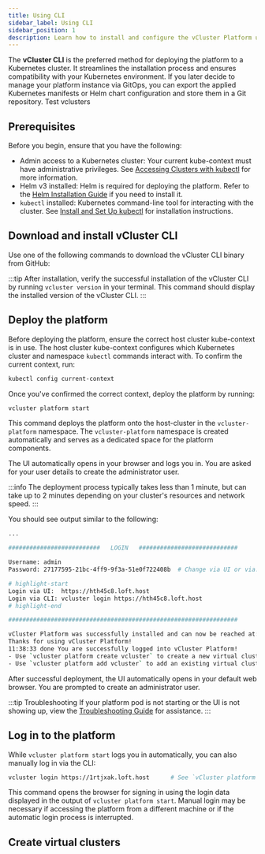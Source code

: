 ```yaml
---
title: Using CLI
sidebar_label: Using CLI
sidebar_position: 1
description: Learn how to install and configure the vCluster Platform using the vCluster CLI.
---
```



The **vCluster CLI** is the preferred method for deploying the platform to a Kubernetes cluster.
It streamlines the installation process and ensures compatibility with your Kubernetes environment.
If you later decide to manage your platform instance via GitOps, you can export the applied Kubernetes manifests or Helm chart configuration and store them in a Git repository.
Test vclusters

## Prerequisites

Before you begin, ensure that you have the following:

- Admin access to a Kubernetes cluster: Your current kube-context must have administrative privileges. See [Accessing Clusters with kubectl](https://kubernetes.io/docs/tasks/tools/#kubectl) for more information.
- Helm v3 installed: Helm is required for deploying the platform. Refer to the [Helm Installation Guide](https://helm.sh/docs/intro/install/) if you need to install it.
- `kubectl` installed: Kubernetes command-line tool for interacting with the cluster. See [Install and Set Up kubectl](https://kubernetes.io/docs/tasks/tools/#kubectl) for installation instructions.

## Download and install vCluster CLI

Use one of the following commands to download the vCluster CLI binary from GitHub:

<InstallCLI />

:::tip
After installation, verify the successful installation of the vCluster CLI by running `vcluster version` in your terminal. This command should display the installed version of the vCluster CLI.
:::

## Deploy the platform

Before deploying the platform, ensure the correct host cluster kube-context is in use. The host cluster kube-context configures which Kubernetes cluster and namespace `kubectl` commands interact with. To confirm the current context, run:

```bash title="Get the current Kubernetes context"
kubectl config current-context
```

Once you've confirmed the correct context, deploy the platform by running:

```bash title="Deploy the platform"
vcluster platform start
```

This command deploys the platform onto the host-cluster in the `vcluster-platform` namespace.
The `vcluster-platform` namespace is created automatically and serves as a
dedicated space for the platform components.

The UI automatically opens in your browser and logs you in. You are asked for your user details to create the administrator user.

:::info
The deployment process typically takes less than 1 minute, but can take up to 2 minutes depending on your cluster's resources and network speed.
:::

You should see output similar to the following:

```bash title="Platform installation output"
...

##########################   LOGIN   ############################

Username: admin
Password: 27177595-21bc-4ff9-9f3a-51e0f722408b  # Change via UI or via: vcluster platform reset password

# highlight-start
Login via UI:  https://hth45c8.loft.host
Login via CLI: vcluster login https://hth45c8.loft.host
# highlight-end

#################################################################

vCluster Platform was successfully installed and can now be reached at: https://hth45c8.loft.host
Thanks for using vCluster Platform!
11:38:33 done You are successfully logged into vCluster Platform!
- Use `vcluster platform create vcluster` to create a new virtual cluster
- Use `vcluster platform add vcluster` to add an existing virtual cluster to a vCluster platform instance
```

After successful deployment, the UI automatically opens in your default web
browser. You are prompted to create an administrator user.

:::tip Troubleshooting
If your platform pod is not starting or the UI is not showing up, view the [Troubleshooting Guide](../use-platform/troubleshooting) for assistance.
:::

## Log in to the platform

While `vcluster platform start` logs you in automatically, you can also manually log in via the CLI:

```bash title="Platform login"
vcluster login https://1rtjxak.loft.host      # See `vCluster platform start` output for login credentials and your actual sub-domain name (auto-generated).
```

This command opens the browser for signing in using the login data displayed in the output of `vcluster platform start`. Manual login may be necessary if accessing the platform from a different machine or if the automatic login process is interrupted.

## Create virtual clusters

<InstallNextSteps />
